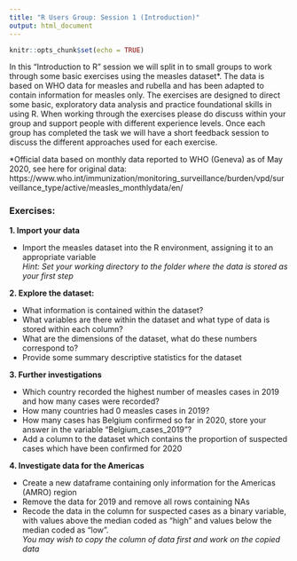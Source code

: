 ```yaml
---
title: "R Users Group: Session 1 (Introduction)"
output: html_document
---
```



```r
knitr::opts_chunk$set(echo = TRUE)

```

In this "Introduction to R" session we will split in to small groups to work through some basic exercises using the measles dataset\*. The data is based on WHO data for measles and rubella and has been adapted to contain information for measles only. The exercises are designed to direct some basic, exploratory data analysis and practice foundational skills in using R. When working through the exercises please do discuss within your group and support people with different experience levels. Once each group has completed the task we will have a short feedback session to discuss the different approaches used for each exercise. 

\*Official data based on monthly data reported to WHO (Geneva) as of May 2020, see here for original data: https://www.who.int/immunization/monitoring_surveillance/burden/vpd/surveillance_type/active/measles_monthlydata/en/

### Exercises: 
**1. Import your data**  

- Import the measles dataset into the R environment, assigning it to an appropriate variable  
*Hint: Set your working directory to the folder where the data is stored as your first step*


**2. Explore the dataset:**  

- What information is contained within the dataset?  
- What variables are there within the dataset and what type of data is stored within each column?  
- What are the dimensions of the dataset, what do these numbers correspond to?  
- Provide some summary descriptive statistics for the dataset  

**3. Further investigations**

- Which country recorded the highest number of measles cases in 2019 and how many cases were recorded?  
- How many countries had 0 measles cases in 2019?  
- How many cases has Belgium confirmed so far in 2020, store your answer in the variable "Belgium_cases_2019"?  
- Add a column to the dataset which contains the proportion of suspected cases which have been confirmed for 2020  


**4. Investigate data for the Americas**  

- Create a new dataframe containing only information for the Americas (AMRO) region  
- Remove the data for 2019 and remove all rows containing NAs  
- Recode the data in the column for suspected cases as a binary variable, with values above the median coded as "high" and values below the median coded as "low".  
*You may wish to copy the column of data first and work on the copied data*

